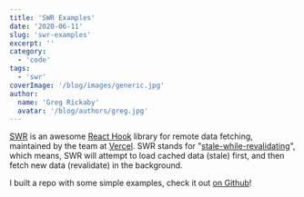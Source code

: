 ```yaml
---
title: 'SWR Examples'
date: '2020-06-11'
slug: 'swr-examples'
excerpt: ''
category:
  - 'code'
tags:
  - 'swr'
coverImage: '/blog/images/generic.jpg'
author:
  name: 'Greg Rickaby'
  avatar: '/blog/authors/greg.jpg'
---
```


[SWR](https://swr.now.sh/) is an awesome [React Hook](https://reactjs.org/docs/hooks-intro.html) library for remote data fetching, maintained by the team at [Vercel](https://vercel.com). SWR stands for "[stale-while-revalidating](https://tools.ietf.org/html/rfc5861)", which means, SWR will attempt to load cached data (stale) first, and then fetch new data (revalidate) in the background.

I built a repo with some simple examples, check it out [on Github](https://github.com/gregrickaby/swr-examples)!
